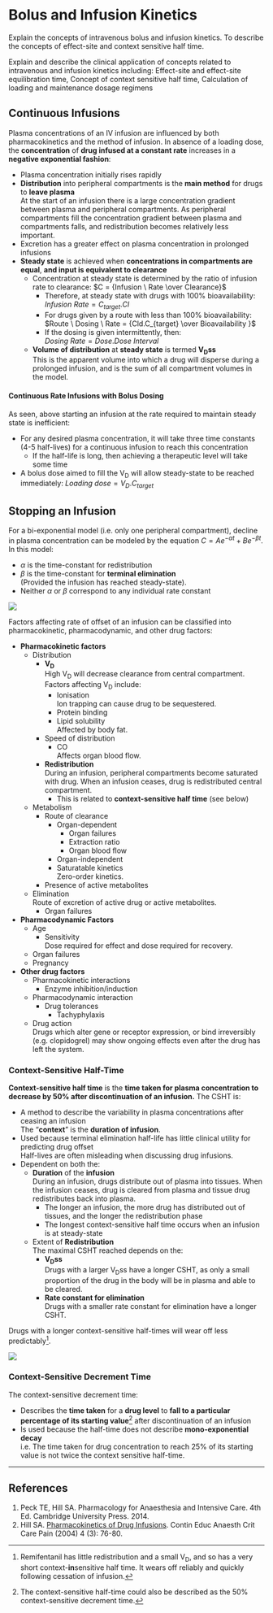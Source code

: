# Bolus and Infusion Kinetics

:::CICM
Explain the concepts of intravenous bolus and infusion kinetics. To describe the concepts of effect-site and context sensitive half time.\
:::

:::ANZCA
Explain and describe the clinical application of concepts related to intravenous and infusion kinetics including: Effect-site and effect-site equilibration time, Concept of context sensitive half time, Calculation of loading and maintenance dosage regimens
:::

## Continuous Infusions

Plasma concentrations of an IV infusion are influenced by both pharmacokinetics and the method of infusion. In absence of a loading dose, the **concentration** of **drug infused at a constant rate** increases in a **negative exponential fashion**:

* Plasma concentration initially rises rapidly
* **Distribution** into peripheral compartments is the **main method** for drugs to **leave plasma**\
At the start of an infusion there is a large concentration gradient between plasma and peripheral compartments. As peripheral compartments fill the concentration gradient between plasma and compartments falls, and redistribution becomes relatively less important.
* Excretion has a greater effect on plasma concentration in prolonged infusions
* **Steady state** is achieved when **concentrations in compartments are equal**, **and input is equivalent to clearance**\
    * Concentration at steady state is determined by the ratio of infusion rate to clearance: $C = {Infusion \ Rate \over Clearance}$
        * Therefore, at steady state with drugs with 100% bioavailability:\
        $Infusion \ Rate = C_{target}.Cl$\
        * For drugs given by a route with less than 100% bioavailability:\
        $Route \ Dosing \ Rate  = {Cld.C_{target} \over Bioavailability }$
        * If the dosing is given intermittently, then:\
        $Dosing \ Rate = Dose.Dose \ Interval$
    * **Volume of distribution** at **steady state** is termed **V~D~ss**\
    This is the apparent volume into which a drug will disperse during a prolonged infusion, and is the sum of all compartment volumes in the model.

#### Continuous Rate Infusions with Bolus Dosing

As seen, above starting an infusion at the rate required to maintain steady state is inefficient:

* For any desired plasma concentration, it will take three time constants (4-5 half-lives) for a continuous infusion to reach this concentration
    * If the half-life is long, then achieving a therapeutic level will take some time
* A bolus dose aimed to fill the V~D~ will allow steady-state to be reached immediately: $Loading \ dose = V_D.C_{target}$

## Stopping an Infusion

For a bi-exponential model (i.e. only one peripheral compartment), decline in plasma concentration can be modeled by the equation $C = Ae^{- \alpha t} + Be^{- \beta t}$. In this model:

* $\alpha$ is the time-constant for redistribution\
* $\beta$ is the time-constant for **terminal elimination**\
(Provided the infusion has reached steady-state).
* Neither $\alpha$ or $\beta$ correspond to any individual rate constant

<img src="/resources/biexponent.svg">


Factors affecting rate of offset of an infusion can be classified into pharmacokinetic, pharmacodynamic, and other drug factors:

* **Pharmacokinetic factors**
  * Distribution
    * **V~D~**\
    High V~D~ will decrease clearance from central compartment. Factors affecting V~D~ include:
      * Ionisation\
      Ion trapping can cause drug to be sequestered.
      * Protein binding\
      * Lipid solubility\
      Affected by body fat.
    * Speed of distribution\
      * CO\
      Affects organ blood flow.
    * **Redistribution**\
    During an infusion, peripheral compartments become saturated with drug. When an infusion ceases, drug is redistributed central compartment.
      * This is related to **context-sensitive half time** (see below)
  * Metabolism
    * Route of clearance\
      * Organ-dependent
        * Organ failures
        * Extraction ratio
        * Organ blood flow
      * Organ-independent
      * Saturatable kinetics\
      Zero-order kinetics.
    * Presence of active metabolites
  * Elimination\
  Route of excretion of active drug or active metabolites.
    * Organ failures
* **Pharmacodynamic Factors**
  * Age\
    * Sensitivity\
    Dose required for effect and dose required for recovery.
  * Organ failures
  * Pregnancy
* **Other drug factors**\
  * Pharmacokinetic interactions
    * Enzyme inhibition/induction
  * Pharmacodynamic interaction
    * Drug tolerances
      * Tachyphylaxis
  * Drug action\
  Drugs which alter gene or receptor expression, or bind irreversibly (e.g. clopidogrel) may show ongoing effects even after the drug has left the system.

### Context-Sensitive Half-Time

**Context-sensitive half time** is the **time taken for plasma concentration to decrease by 50% after discontinuation of an infusion.** The CSHT is:

* A method to describe the variability in plasma concentrations after ceasing an infusion\
The "**context**" is the **duration of infusion**.
* Used because terminal elimination half-life has little clinical utility for predicting drug offset\
Half-lives are often misleading when discussing drug infusions.
* Dependent on both the:
  * **Duration** of the **infusion**\
  During an infusion, drugs distribute out of plasma into tissues. When the infusion ceases, drug is cleared from plasma and tissue drug redistributes back into plasma.
    * The longer an infusion, the more drug has distributed out of tissues, and the longer the redistribution phase
    * The longest context-sensitive half time occurs when an infusion is at steady-state
  * Extent of **Redistribution**\
  The maximal CSHT reached depends on the:
    * **V~D~ss**\
    Drugs with a larger V~D~ss have a longer CSHT, as only a small proportion of the drug in the body will be in plasma and able to be cleared.
    * **Rate constant for elimination**\
    Drugs with a smaller rate constant for elimination have a longer CSHT.

Drugs with a longer context-sensitive half-times will wear off less predictably^[Remifentanil has little redistribution and a small V~D~, and so has a very short context-**in**sensitive half time. It wears off reliably and quickly following cessation of infusion.].

<img src="/resources/csht.svg">


### Context-Sensitive Decrement Time

The context-sensitive decrement time:

* Describes the **time taken** for a **drug level** to **fall to a particular percentage of its starting value**^[The context-sensitive half-time could also be described as the 50% context-sensitive decrement time.] after discontinuation of an infusion
* Is used because the half-time does not describe **mono-exponential decay**\
i.e. The time taken for drug concentration to reach 25% of its starting value is not twice the context sensitive half-time.

---

## References

1. Peck TE, Hill SA. Pharmacology for Anaesthesia and Intensive Care. 4th Ed. Cambridge University Press. 2014.\
2. Hill SA. [Pharmacokinetics of Drug Infusions](http://ceaccp.oxfordjournals.org/content/4/3/76.full). Contin Educ Anaesth Crit Care Pain (2004) 4 (3): 76-80.